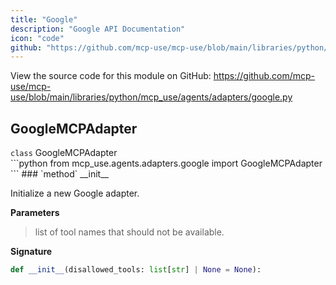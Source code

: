 ```yaml
---
title: "Google"
description: "Google API Documentation"
icon: "code"
github: "https://github.com/mcp-use/mcp-use/blob/main/libraries/python/mcp_use/agents/adapters/google.py"
---
```



<Callout type="info" title="Source Code">
View the source code for this module on GitHub: <a href='https://github.com/mcp-use/mcp-use/blob/main/libraries/python/mcp_use/agents/adapters/google.py' target='_blank' rel='noopener noreferrer'>https://github.com/mcp-use/mcp-use/blob/main/libraries/python/mcp_use/agents/adapters/google.py</a>
</Callout>

## GoogleMCPAdapter

<div>
<RandomGradientBackground className="rounded-lg p-4 w-full h-full rounded-full">
<div className="text-black">
<div className="text-black font-bold text-xl mb-2 mt-8"><code className="!text-black">class</code> GoogleMCPAdapter</div>

</div>
</RandomGradientBackground>
```python
from mcp_use.agents.adapters.google import GoogleMCPAdapter
```

<Card type="info">
### `method` __init__

Initialize a new Google adapter.


**Parameters**
><ParamField body="disallowed_tools" type="list[str] | None" default="None" >   list of tool names that should not be available. </ParamField>

**Signature**
```python wrap
def __init__(disallowed_tools: list[str] | None = None):
```

</Card>
</div>
